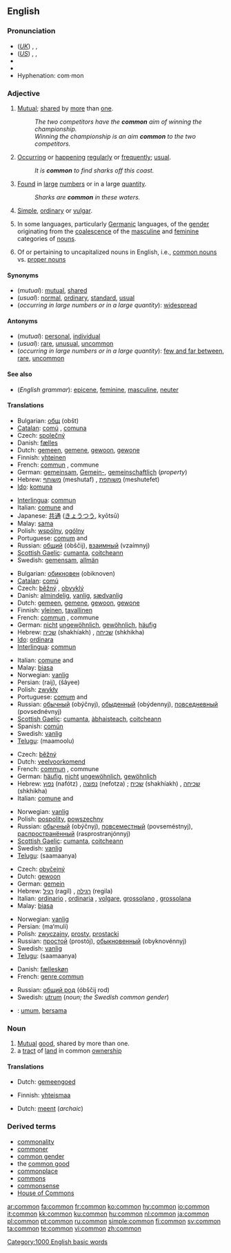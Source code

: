 {{wikipedia}}
==English==

{{rank|town|dark|ye|438|common|subject|can't|ready}}

===Pronunciation===
* (''[[Received Pronunciation|UK]]'') {{enPR|kŏm'ən}}, {{IPA|/ˈkɒmən/}}, {{SAMPA|/"kQm@n/}}
* (''[[General American|US]]'') {{enPR|kŏm'ən}}, {{IPA|/ˈkɑmən/}}, {{SAMPA|/"kAm@n/}}
* {{audio|en-us-common.ogg|Audio (US)}}
* {{rhymes|ɒmən}}
* Hyphenation: com&middot;mon

===Adjective===
{{en-adj|er|more}}

# [[mutual|Mutual]]; [[share]]d by [[more]] than [[one]].
#: ''The two competitors have the '''common''' aim of winning the championship.''
#: ''Winning the championship is an aim '''common''' to the two competitors.''
# [[occur|Occur]]ring or [[happen]]ing [[regularly]] or [[frequently]]; [[usual]].
#: ''It is '''common''' to find sharks off this coast.''
# [[found|Found]] in [[large]] [[number]]s or in a large [[quantity]].
#: ''Sharks are '''common''' in these waters.''
# [[simple|Simple]], [[ordinary]] or [[vulgar]].
# {{grammar}} In some languages, particularly [[Germanic]] languages, of the [[gender]] originating from the [[coalescence]] of the [[masculine]] and [[feminine]] categories of [[noun]]s.
# Of or pertaining to uncapitalized nouns in English, i.e., [[common nouns]] vs. [[proper nouns]]

====Synonyms====
* (''mutual''): [[mutual]], [[shared]]
* (''usual''): [[normal]], [[ordinary]], [[standard]], [[usual]]
* (''occurring in large numbers or in a large quantity''): [[widespread]]

====Antonyms====
* (''mutual''): [[personal]], [[individual]]
* (''usual''): [[rare]], [[unusual]], [[uncommon]]
* (''occurring in large numbers or in a large quantity''): [[few and far between]], [[rare]], [[uncommon]]

====See also====
* (''English grammar''): [[epicene]], [[feminine]], [[masculine]], [[neuter]]

====Translations====
{{trans-top|mutual}}
* Bulgarian: [[общ]] (obšt) {{m}}
* [[Catalan]]: [[comú]] {{m}}, [[comuna]] {{f}}
* Czech: [[společný]] {{m}}
* Danish: [[fælles]]
* Dutch: [[gemeen]], [[gemene]], [[gewoon]], [[gewone]]
* Finnish: [[yhteinen]]
* French: [[commun#French|commun]] {{m}}, commune {{f}}
* German: [[gemeinsam]], [[Gemein-]], [[gemeinschaftlich]] (''property'')
* Hebrew: [[משותף]] (meshutaf) {{m}}, [[משותפת]] (meshutefet) {{f}}
* [[Ido]]: [[komuna]]
{{trans-mid}}
* [[Interlingua]]: [[commun#Interlingua|commun]]
* Italian: [[comune]] {{m}} and {{f}}
* Japanese: [[共通]] ([[きょうつう]], kyōtsū)
* Malay: [[sama]]
* Polish: [[wspólny]], [[ogólny]]
* Portuguese: [[comum]] {{m}} and {{f}}
* Russian: [[общий]] (óbščij), [[взаимный]] (vzaímnyj)
* [[Scottish Gaelic]]: [[cumanta]], [[coitcheann]]
* Swedish: [[gemensam]], [[allmän]]
{{trans-bottom}}

{{trans-top|usual}}
* Bulgarian: [[обикновен]] (obiknoven) {{m}}
* [[Catalan]]: [[comú]] {{m}}
* Czech: [[běžný]] {{m}}, [[obvyklý]] {{m}}
* Danish: [[almindelig]], [[vanlig]], [[sædvanlig]]
* Dutch: [[gemeen]], [[gemene]], [[gewoon]], [[gewone]]
* Finnish: [[yleinen]], [[tavallinen]]
* French: [[commun]] {{m}}, commune {{f}}
* German: [[nicht]] [[ungewöhnlich]], [[gewöhnlich]], [[häufig]]
* Hebrew: [[שכיח]] (shakhíakh) {{m}}, [[שכיחה]] (shkhikha) {{f}}
* [[Ido]]: [[ordinara]]
* [[Interlingua]]: [[commun#Interlingua|commun]]
{{trans-mid}}
* Italian: [[comune]] {{m}} and {{f}}
* Malay: [[biasa]]
* Norwegian: [[vanlig]]
* Persian: {{fa-Arab|[[رایج]]}} (raij), {{fa-Arab|[[شایع]]}} (šâyee)
* Polish: [[zwykły]]
* Portuguese: [[comum]] {{m}} and {{f}}
* Russian: [[обычный]] (obýčnyj), [[обыденный]] (obýdennyj), [[повседневный]] (povsednévnyj)
* [[Scottish Gaelic]]: [[cumanta]], [[àbhaisteach]], [[coitcheann]]
* Spanish: [[común]]
* Swedish: [[vanlig]]
* [[Telugu]]: {{t|te|మామూలు|sc=Telu}} (maamoolu)
{{trans-bottom}}

{{trans-top|found in large numbers or in a large quantity}}
* Czech: [[běžný]]
* Dutch: [[veelvoorkomend]]
* French: [[commun#French|commun]] {{m}}, commune {{f}}
* German: [[häufig]], [[nicht]] [[ungewöhnlich]], [[gewöhnlich]]
* Hebrew: [[נפוץ]] (nafótz) {{m}}, [[נפוצה]] (nefotza) {{f}}; [[שכיח]] (shakhíakh) {{m}}, [[שכיחה]] (shkhikha) {{f}}
* Italian: [[comune]] {{m}} and {{f}}
{{trans-mid}}
* Norwegian: [[vanlig]]
* Polish: [[pospolity]], [[powszechny]]
* Russian: [[обычный]] (obýčnyj), [[повсеместный]] (povseméstnyj), [[распространённый]] (rasprostranjónnyj)
* [[Scottish Gaelic]]: [[cumanta]], [[coitcheann]]
* Swedish: [[vanlig]]
* [[Telugu]]: {{t|te|సామాన్య|sc=Telu}} (saamaanya)
{{trans-bottom}}

{{trans-top|ordinary}}
* Czech: [[obyčejný]]
* Dutch: [[gewoon]]
* German: [[gemein]]
* Hebrew: [[רגיל]] (ragíl) {{m}}, [[רגילה]] (regila) {{f}}
* Italian: [[ordinario]] {{m}}, [[ordinaria]] {{f}}, [[volgare]], [[grossolano]] {{m}}, [[grossolana]] {{f}}
* Malay: [[biasa]]
{{trans-mid}}
* Norwegian: [[vanlig]]
* Persian: {{fa-Arab|[[معمولی]]}} (ma‘muli)
* Polish: [[zwyczajny]], [[prosty]], [[prostacki]]
* Russian: [[простой]] (prostój), [[обыкновенный]] (obyknovénnyj)
* Swedish: [[vanlig]]
* [[Telugu]]: {{t|te|సామాన్య|sc=Telu}} (saamaanya)
{{trans-bottom}}

{{trans-top|grammar: of the gender resulting from the coalescence of the masculine and feminine genders}}
* Danish: [[fælleskøn]]
* French: [[genre commun]]
{{trans-mid}}
* Russian: [[общий род]] (óbščij rod)
* Swedish: [[utrum]] (''noun; the Swedish common gender'')
{{trans-bottom}}

{{checktrans}}
* {{ttbc|Indonesian}}: [[umum]], [[sama|bersama]]

===Noun===
{{en-noun}}

# [[mutual|Mutual]] [[good]], shared by more than one.
# a [[tract]] of [[land]] in common [[ownership]]

====Translations====
{{trans-top|mutual good}}
* Dutch: [[gemeengoed]] {{n}}
{{trans-mid}}
* Finnish: [[yhteismaa]]
{{trans-bottom}}

{{trans-top|tract of land}}
* Dutch: [[meent]] {{m}} (''archaic'')
{{trans-mid}}
{{trans-bottom}}

===Derived terms===
* [[commonality]]
* [[commoner]]
* [[common gender]]
* the [[common good]]
* [[commonplace]]
* [[commons]]
* [[commonsense]]
* [[House of Commons]]

[[Category:1000 English basic words]]

[[ar:common]]
[[fa:common]]
[[fr:common]]
[[ko:common]]
[[hy:common]]
[[io:common]]
[[it:common]]
[[kk:common]]
[[ku:common]]
[[hu:common]]
[[nl:common]]
[[ja:common]]
[[pl:common]]
[[pt:common]]
[[ru:common]]
[[simple:common]]
[[fi:common]]
[[sv:common]]
[[ta:common]]
[[te:common]]
[[vi:common]]
[[zh:common]]